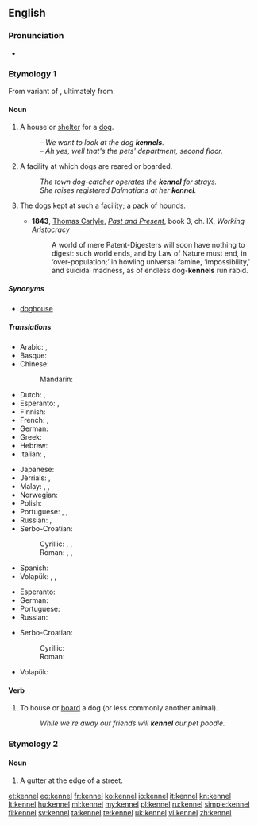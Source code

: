 ==English==

===Pronunciation===
* {{rhymes|ɛnəl}}

===Etymology 1===
From {{etyl|ONF.}} variant of {{etyl|fro}} {{term|chenil|lang=fro}}, ultimately from {{etyl|la}} {{term|canis|lang=la}}

====Noun====
{{en-noun}}

# A house or [[shelter]] for a [[dog]].
#: ''&ndash; We want to look at the dog '''kennels'''.<br>&ndash; Ah yes, well that's the pets' department, second floor.''
# A facility at which dogs are reared or boarded.
#: ''The town dog-catcher operates the '''kennel''' for strays.''
#: ''She raises registered Dalmatians at her '''kennel'''. ''
# {{UK}} The dogs kept at such a facility; a pack of hounds.
#* '''1843''', [[w:Thomas_Carlyle|Thomas Carlyle]], ''[[:w:Past and Present (book)|Past and Present]]'', book 3, ch. IX, ''Working Aristocracy''
#*: A world of mere Patent-Digesters will soon have nothing to digest:  such world ends, and by Law of Nature must end, in ‘over-population;’  in howling universal famine, ‘impossibility,’ and suicidal madness, as of endless dog-'''kennels''' run rabid.

=====Synonyms=====
* {{sense|shelter for a dog}} [[doghouse]]

=====Translations=====
{{trans-top|shelter for a dog}}
* Arabic: {{t+|ar|بيت|m|tr=bayt|sc=Arab}}, {{t-|ar|بيت الكلب|m|tr=bayt al-kalb|sc=Arab}}
* Basque: {{t+|eu|txakurtegi}}
* Chinese:
*: Mandarin: {{t|zh|狗屋|tr=gǒuwū|sc=Hani}}
* Dutch: {{t-|nl|kennel|m}}, {{t-|nl|hondenhok|n}}
* Esperanto: {{t-|eo|hundejo|xs=Esperanto}}, {{t-|eo|hundujo|xs=Esperanto}}
* Finnish: {{t+|fi|koirankoppi}}
* French: {{t+|fr|chenil|m}}, {{t+|fr|niche|f}}
* German: {{t+|de|Hundehütte|m}}
* Greek: {{t-|el|σκυλόσπιτο|n|tr=skylóspito}}
* Hebrew: {{t-|he|מלונה|f|tr=melu'na|sc=Hebr}}
* Italian: {{t+|it|canile|m}}, {{t+|it|cuccia|f}}
{{trans-mid}}
* Japanese: {{t-|ja|犬小屋|tr=いぬごや, inugoya}}
* Jèrriais: {{tø|roa-jer|niche|f}}, {{tø|roa-jer|câniche|f}}
* Malay: {{t-|ms|rumah anjing}}, {{t-|ms|rumah asu}}, {{t-|ms|rumah kuyuk}}
* Norwegian: {{t-|no|hundehus|n}}
* Polish: {{t+|pl|buda|f}}
* Portuguese: {{t-|pt|canil|m}}, {{t-|pt|casota|f}},  {{t-|pt|casinha de cachorro|f}}
* Russian: {{t+|ru|конура|f|tr=konurá}}, {{qualifier|соба́чья}} {{t+|ru|будка|f|tr=búdka}}
* Serbo-Croatian:
*: Cyrillic: {{t-|sh|псећа кућица|f}}, {{t-|sh|пасја кућица|f}}, {{t-|sh|штенара|f}}
*: Roman: {{t-|sh|pseća kućica|f}}, {{t-|sh|pasja kućica|f}}, {{t-|sh|štenara|f}}
* Spanish: {{t-|es|perrera|f}}
* Volapük: {{t-|vo|dogadom}}, {{t-|vo|dogalecek}}, {{t-|vo|dogadomil}}
{{trans-bottom}}

{{trans-top|facility where dogs are reared or boarded}}
* Esperanto: {{t-|eo|hundejo}}
* German: {{t+|de|Zwinger|m}}
* Portuguese: {{t-|pt|canil|m}}
* Russian: {{t+|ru|псарня|f|tr=psárnja}}
{{trans-mid}}
* Serbo-Croatian:
*: Cyrillic: {{t-|sh|псетарник|m}}
*: Roman: {{t-|sh|psetarnik|m}}
* Volapük: {{t-|vo|dogibridöp}}
{{trans-bottom}}

====Verb====
{{en-verb|kennels|'''[[kenneling]]''' or '''[[kennelling]]'''|'''[[kenneled]]''' or '''[[kennelled]]'''}}

# To house or [[board]] a dog (or less commonly another animal).
#: ''While we're away our friends will '''kennel''' our pet poodle.''

===Etymology 2===
{{etystub}}

====Noun====
{{en-noun}}

# A gutter at the edge of a street.

[[et:kennel]]
[[eo:kennel]]
[[fr:kennel]]
[[ko:kennel]]
[[io:kennel]]
[[it:kennel]]
[[kn:kennel]]
[[lt:kennel]]
[[hu:kennel]]
[[ml:kennel]]
[[my:kennel]]
[[pl:kennel]]
[[ru:kennel]]
[[simple:kennel]]
[[fi:kennel]]
[[sv:kennel]]
[[ta:kennel]]
[[te:kennel]]
[[uk:kennel]]
[[vi:kennel]]
[[zh:kennel]]